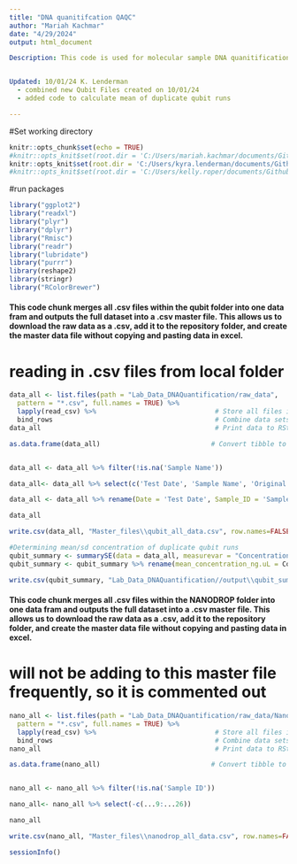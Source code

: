 ```yaml
---
title: "DNA quanitifcation QAQC"
author: "Mariah Kachmar"
date: "4/29/2024"
output: html_document

Description: This code is used for molecular sample DNA quanitification quality control and assurance for the LISS funded Oyster Health Project. This samples were extracted using a Qiagen blood and tissue extraction kit. Quanitify of nucleic acids were determined using a Nanodrop2000 and dsDNA using a Qubit Flex. 


Updated: 10/01/24 K. Lenderman
  - combined new Qubit Files created on 10/01/24
  - added code to calculate mean of duplicate qubit runs

---
```




#Set working directory
```r
knitr::opts_chunk$set(echo = TRUE)
#knitr::opts_knit$set(root.dir = 'C:/Users/mariah.kachmar/documents/Github/EAD-ASEB_EPA_LISS_Disease_Surveillance') #Mariah's
knitr::opts_knit$set(root.dir = 'C:/Users/kyra.lenderman/documents/Github/EAD-ASEB_EPA_LISS_Disease_Surveillance') #Kyra's
#knitr::opts_knit$set(root.dir = 'C:/Users/kelly.roper/documents/Github/EAD-ASEB_EPA_LISS_Disease_Surveillance') #Kelly's
```

#run packages
```r
library("ggplot2")
library("readxl")
library("plyr")                                     
library("dplyr")
library("Rmisc")
library("readr")  
library("lubridate")
library("purrr")
library(reshape2)
library(stringr)
library("RColorBrewer")
```

#### This code chunk merges all .csv files within the qubit folder into one data fram and outputs the full dataset into a .csv master file. This allows us to download the raw data as a .csv, add it to the repository folder, and create the master data file without copying and pasting data in excel.
# reading in .csv files from local folder
```r

data_all <- list.files(path = "Lab_Data_DNAQuantification/raw_data",                           # Identify all CSV files
  pattern = "*.csv", full.names = TRUE) %>% 
  lapply(read_csv) %>%                              # Store all files in list
  bind_rows                                         # Combine data sets into one data set 
data_all                                            # Print data to RStudio console

as.data.frame(data_all)                            # Convert tibble to data.frame


data_all <- data_all %>% filter(!is.na('Sample Name'))

data_all<- data_all %>% select(c('Test Date', 'Sample Name', 'Original Sample Conc.', 'Original sample conc. units'))

data_all <- data_all %>% rename(Date = 'Test Date', Sample_ID = 'Sample Name', Concentration = 'Original Sample Conc.', Units = 'Original sample conc. units')

data_all

write.csv(data_all, "Master_files\\qubit_all_data.csv", row.names=FALSE)
```

```r
#Determining mean/sd concentration of duplicate qubit runs
qubit_summary <- summarySE(data = data_all, measurevar = "Concentration", groupvars = c( "Sample_ID"))
qubit_summary <- qubit_summary %>% rename(mean_concentration_ng.uL = Concentration)

write.csv(qubit_summary, "Lab_Data_DNAQuantification//output\\qubit_summary.csv", row.names=FALSE)

```


#### This code chunk merges all .csv files within the NANODROP folder into one data fram and outputs the full dataset into a .csv master file. This allows us to download the raw data as a .csv, add it to the repository folder, and create the master data file without copying and pasting data in excel.
# will not be adding to this master file frequently, so it is commented out
```r

nano_all <- list.files(path = "Lab_Data_DNAQuantification/raw_data/Nanodrop",                           # Identify all CSV files
  pattern = "*.csv", full.names = TRUE) %>% 
  lapply(read_csv) %>%                              # Store all files in list
  bind_rows                                         # Combine data sets into one data set 
nano_all                                            # Print data to RStudio console

as.data.frame(nano_all)                            # Convert tibble to data.frame


nano_all <- nano_all %>% filter(!is.na('Sample ID'))

nano_all<- nano_all %>% select(-c(...9:...26))

nano_all

write.csv(nano_all, "Master_files\\nanodrop_all_data.csv", row.names=FALSE)
```

```r
sessionInfo()
```